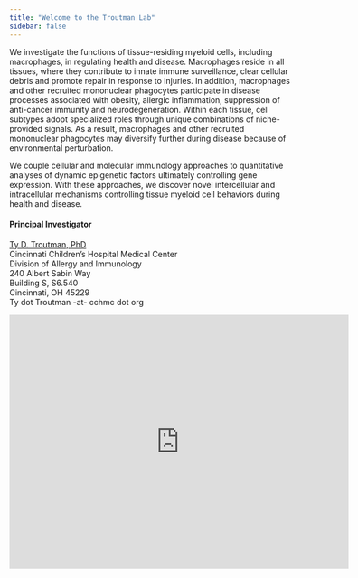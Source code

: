 ```yaml
---
title: "Welcome to the Troutman Lab"
sidebar: false
---
```


We investigate the functions of tissue-residing myeloid cells, including macrophages, in regulating health and disease. Macrophages reside in all tissues, where they contribute to innate immune surveillance, clear cellular debris and promote repair in response to injuries. In addition, macrophages and other recruited mononuclear phagocytes participate in disease processes associated with obesity, allergic inflammation, suppression of anti-cancer immunity and neurodegeneration. Within each tissue, cell subtypes adopt specialized roles through unique combinations of niche-provided signals. As a result, macrophages and other recruited mononuclear phagocytes may diversify further during disease because of environmental perturbation. 

We couple cellular and molecular immunology approaches to quantitative analyses of dynamic epigenetic factors ultimately controlling gene expression. With these approaches, we discover novel intercellular and intracellular mechanisms controlling tissue myeloid cell behaviors during health and disease.

#### Principal Investigator
[Ty D. Troutman, PhD](https://www.cincinnatichildrens.org/bio/t/ty-troutman)  
Cincinnati Children's Hospital Medical Center  
Division of Allergy and Immunology  
240 Albert Sabin Way  
Building S, S6.540  
Cincinnati, OH 45229  
Ty dot Troutman -at- cchmc dot org  

<iframe src="https://www.google.com/maps/embed?pb=!1m18!1m12!1m3!1d3094.5056566234!2d-84.5037283838583!3d39.14047924018238!2m3!1f0!2f0!3f0!3m2!1i1024!2i768!4f13.1!3m3!1m2!1s0x8841b39813aaaaab%3A0xf8de29b38ec4c772!2sCincinnati%20Children&#39;s%20Hospital%20Medical%20Center!5e0!3m2!1sen!2sus!4v1651702853001!5m2!1sen!2sus" width="600" height="450" style="border:0;" allowfullscreen loading="lazy" referrerpolicy="no-referrer-when-downgrade">

</iframe>
